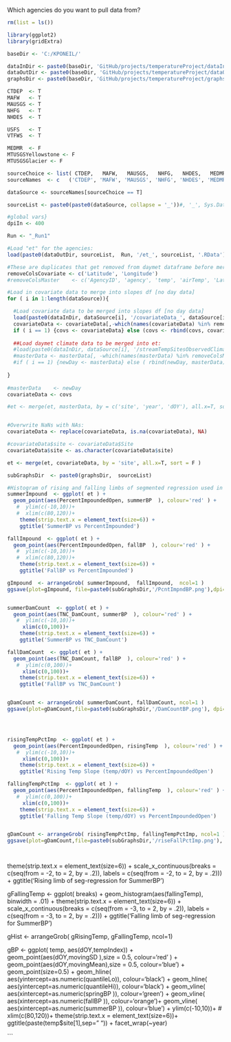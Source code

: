
Which agencies do you want to pull data from?
```r
rm(list = ls())

library(ggplot2)
library(gridExtra)

baseDir <- 'C:/KPONEIL/'

dataInDir <- paste0(baseDir, 'GitHub/projects/temperatureProject/dataIn/')
dataOutDir <- paste0(baseDir, 'GitHub/projects/temperatureProject/dataOut/')
graphsDir <- paste0(baseDir, 'GitHub/projects/temperatureProject/graphs/')

CTDEP  <- T
MAFW   <- T
MAUSGS <- T
NHFG   <- T
NHDES  <- T

USFS   <- T
VTFWS  <- T

MEDMR  <- F
MTUSGSYellowstone <- F
MTUSGSGlacier <- F

sourceChoice <- list( CTDEP,   MAFW,   MAUSGS,   NHFG,   NHDES,   MEDMR,   USFS,   VTFWS,    MTUSGSYellowstone,   MTUSGSGlacier)
sourceNames  <- c   ('CTDEP', 'MAFW', 'MAUSGS', 'NHFG', 'NHDES', 'MEDMR', 'USFS', 'VTFWS',  'MTUSGSYellowstone', 'MTUSGSGlacier')

dataSource <- sourceNames[sourceChoice == T]

sourceList <- paste0(paste0(dataSource, collapse = '_'))#, '_', Sys.Date())

#global vars}
dpiIn <- 400
```


```r

Run <- "_Run1"

#Load "et" for the agencies:
load(paste0(dataOutDir, sourceList,  Run, '/et_', sourceList, '.RData'))

#These are duplicates that get removed from daymet dataframe before merging:
removeColsCovariate <- c('Latitude', 'Longitude')
#removeColsMaster    <- c('AgencyID', 'agency', 'temp', 'airTemp', 'Latitude', 'Longitude')

#Load in covariate data to merge into slopes df [no day data]
for ( i in 1:length(dataSource)){

  #Load covariate data to be merged into slopes df [no day data]
  load(paste0(dataInDir, dataSource[i], '/covariateData_', dataSource[i], '.RData')) #Jan 2014 covariateData [fixed over time] 
  covariateData <- covariateData[,-which(names(covariateData) %in% removeColsCovariate)]
  if ( i == 1) {covs <- covariateData} else (covs <- rbind(covs, covariateData))
  
  ##Load daymet climate data to be merged into et:
  #load(paste0(dataInDir, dataSource[i], '/streamTempSitesObservedClimateData_', dataSource[i], '.RData')) 
  #masterData <- masterData[, -which(names(masterData) %in% removeColsMaster)]
  #if ( i == 1) {newDay <- masterData} else ( rbind(newDay, masterData) )
  
} 
  
#masterData    <- newDay
covariateData <- covs

#et <- merge(et, masterData, by = c('site', 'year', 'dOY'), all.x=T, sort = F )


#Overwrite NaNs with NAs:
covariateData <- replace(covariateData, is.na(covariateData), NA)

#covariateData$site <- covariateData$Site
covariateData$site <- as.character(covariateData$site)

et <- merge(et, covariateData, by = 'site', all.x=T, sort = F )


```


```r

subGraphsDir  <- paste0(graphsDir,  sourceList)

#Histogram of rising and falling limbs of segmented regression used in summer BP estimation.
summerImpound  <- ggplot( et ) + 
  geom_point(aes(PercentImpoundedOpen, summerBP  ), colour='red' ) +
   #  ylim(c(-10,10))+
   #  xlim(c(80,120))+
    theme(strip.text.x = element_text(size=6)) +
    ggtitle('SummerBP vs PercentImpounded')

fallImpound  <- ggplot( et ) + 
  geom_point(aes(PercentImpoundedOpen, fallBP  ), colour='red' ) +
   #  ylim(c(-10,10))+
   #  xlim(c(80,120))+
    theme(strip.text.x = element_text(size=6)) +
    ggtitle('FallBP vs PercentImpounded')

gImpound  <- arrangeGrob( summerImpound,  fallImpound,  ncol=1 )
ggsave(plot=gImpound, file=paste0(subGraphsDir,'/PcntImpndBP.png'),dpi=300,width=6,height=8, units='in', scale=2)


summerDamCount  <- ggplot( et ) + 
  geom_point(aes(TNC_DamCount, summerBP  ), colour='red' ) +
   #  ylim(c(-10,10))+
     xlim(c(0,100))+
    theme(strip.text.x = element_text(size=6)) +
    ggtitle('SummerBP vs TNC_DamCount')

fallDamCount  <- ggplot( et ) + 
  geom_point(aes(TNC_DamCount, fallBP  ), colour='red' ) +
   #  ylim(c(0,100))+
     xlim(c(0,100))+
    theme(strip.text.x = element_text(size=6)) +
    ggtitle('FallBP vs TNC_DamCount')


gDamCount <- arrangeGrob( summerDamCount, fallDamCount, ncol=1 )
ggsave(plot=gDamCount,file=paste0(subGraphsDir,'/DamCountBP.png'), dpi=300,width=6,height=8, units='in', scale=2)




risingTempPctImp  <- ggplot( et ) + 
  geom_point(aes(PercentImpoundedOpen, risingTemp  ), colour='red' ) +
   #  ylim(c(-10,10))+
     xlim(c(0,100))+
    theme(strip.text.x = element_text(size=6)) +
    ggtitle('Rising Temp Slope (temp/dOY) vs PercentImpoundedOpen')

fallingTempPctImp  <- ggplot( et ) + 
  geom_point(aes(PercentImpoundedOpen, fallingTemp  ), colour='red' ) +
   #  ylim(c(0,100))+
     xlim(c(0,100))+
    theme(strip.text.x = element_text(size=6)) +
    ggtitle('Falling Temp Slope (temp/dOY) vs PercentImpoundedOpen')


gDamCount <- arrangeGrob( risingTempPctImp, fallingTempPctImp, ncol=1 )
ggsave(plot=gDamCount,file=paste0(subGraphsDir,'/riseFallPctImp.png'), dpi=300,width=6,height=8, units='in', scale=2)




```

  
  
  

  
  
  
  
  
  
  
  
  
  
  theme(strip.text.x = element_text(size=6)) +
  scale_x_continuous(breaks = c(seq(from = -2, to = 2, by = .2)),
                     labels = c(seq(from = -2, to = 2, by = .2))) +
  ggtitle('Rising limb of seg-regression for SummerBP')

gFallingTemp <- ggplot( breaks) + 
  geom_histogram(aes(fallingTemp), binwidth = .01) + 
  theme(strip.text.x = element_text(size=6)) +
  scale_x_continuous(breaks = c(seq(from = -3, to = 2, by = .2)),
                     labels = c(seq(from = -3, to = 2, by = .2))) +
  ggtitle('Falling limb of seg-regression for SummerBP')

gHist <- arrangeGrob( gRisingTemp, gFallingTemp, ncol=1)

gBP <- ggplot( temp, aes(dOY,tempIndex)) + 
    geom_point(aes(dOY,movingSD  ),size = 0.5, colour='red' ) +
    geom_point(aes(dOY,movingMean),size = 0.5, colour='blue') +
    geom_point(size=0.5) +
    geom_hline( aes(yintercept=as.numeric(quantileLo)), colour='black') +
    geom_hline( aes(yintercept=as.numeric(quantileHi)), colour='black') +
    geom_vline( aes(xintercept=as.numeric(springBP  )), colour='green') +
    geom_vline( aes(xintercept=as.numeric(fallBP    )), colour='orange')+
    geom_vline( aes(xintercept=as.numeric(summerBP  )), colour='blue')  +
    ylim(c(-10,10))+
   #  xlim(c(80,120))+
    theme(strip.text.x = element_text(size=6))+
    ggtitle(paste(temp$site[1],sep=" ")) +
    facet_wrap(~year)
  

```







